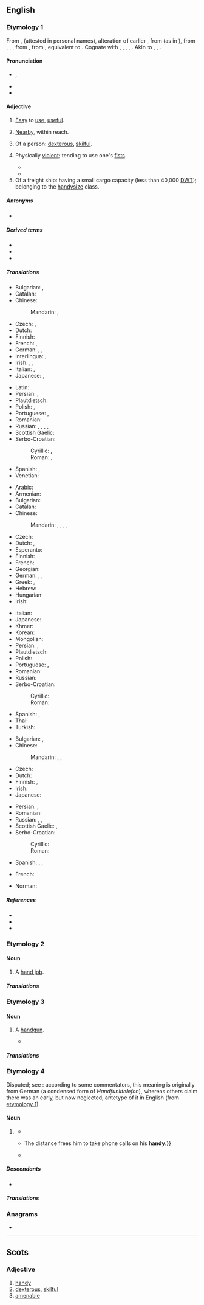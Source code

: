 {{also|Handy|händy}}
==English==

===Etymology 1===
From {{inh|en|enm|handy}}, {{m|enm|hondi}} (attested in personal names), alteration of earlier {{m|enm|hendi||handy, skillful}}, from {{inh|en|ang|hendiġ|t=skillful}} (as in {{m|ang|listhendiġ|t=skilled in art}}), from {{inh|en|gmw-pro|*handīg}}, {{m|gmw-pro|*handag}}, {{m|gmw-pro|*handug}}, from {{inh|en|gem-pro|*handugaz|t=handy, skillful, nimble}}, from {{m|gem-pro|*handuz||hand}}, equivalent to {{suffix|en|hand|y}}. Cognate with {{cog|gml|handich||skillful, apt}}, {{cog|gmh|handec}}, {{m|gmh|hendec||manual, hand-held}}, {{cog|non|hǫndugr||efficient}}, {{cog|got|𐌷𐌰𐌽𐌳𐌿𐌲𐍃||wise, clever}}. Akin to {{cog|nl|handig||handy}}, {{cog|no|hendig||handy}}, {{cog|sv|händig||handy}}.

====Pronunciation====
* {{enPR|hăn'di}}, {{IPA|en|/ˈhæn.di/}}
* {{audio|en|En-us-handy.ogg|Audio (US)}}
* {{rhymes|en|ændi|s=2}}

====Adjective====
{{en-adj|er}}

# [[easy|Easy]] to [[use]], [[useful]].
#: {{ux|en|Some people regard duct tape as a '''handy''' fix-all.}}
# [[nearby|Nearby]], within reach.
#: {{syn|en|at hand}}
#: {{ux|en|You wouldn’t have a screwdriver '''handy''', would you?}}
#: {{ux|en|I keep a first-aid kit '''handy''' in case of emergency.}}
#  Of a person: [[dexterous]], [[skilful]].
#: {{syn|en|crafty}}
#: {{ux|en|She's very '''handy''': she made all her own kitchen cupboards.}}
# {{lb|en|slang}} Physically [[violent]]; tending to use one's [[fist]]s.
#* {{quote-book|en|year=1974|author=William Purcell|title=British Police in a Changing Society|page=68|passage=We had a sergeant who was a bit '''handy''' with the rougher elements. He dealt with them a little bit differently to what I do.}}
#* {{quote-book|en|year=2012|author=Tania Carver|title=Choked|passage=The Sloanes said he had nothing on them, that he threatened them, made up a lot of lies. Tried to attack them, got a bit '''handy'''.}}
# Of a freight ship: having a small cargo capacity (less than 40,000 [[DWT]]); belonging to the [[handysize]] class.

=====Antonyms=====
* {{l|en|awkward}}

=====Derived terms=====
* {{l|en|handily}}
* {{l|en|handiness}}
* {{l|en|unhandy}}

=====Translations=====
{{trans-top|easy to use}}
* Bulgarian: {{t+|bg|полезен|m}}, {{t+|bg|удобен}}
* Catalan: {{t+|ca|pràctic}}
* Chinese:
*: Mandarin: {{t+|cmn|方便|tr=fāngbiàn}}, {{t+|cmn|有用|tr=yǒuyòng}}
* Czech: {{t+|cs|praktický}}, {{t+|cs|užitečný}}
* Dutch: {{t+|nl|handig}}
* Finnish: {{t+|fi|kätevä}}
* French: {{t+|fr|pratique}}, {{t+|fr|commode}}
* German: {{t+|de|anstellig}}, {{t+|de|handlich}}, {{t+|de|praktisch}}
* Interlingua: {{t|ia|utile}}, {{t|ia|commode}}
* Irish: {{t|ga|sásta}}, {{t|ga|acrach}}, {{t|ga|áisiúil}}
* Italian: {{t+|it|utile}}, {{t+|it|pratico}}
* Japanese: {{t+|ja|手軽|alt=手軽な|tr=tegaru na}}, {{t+|ja|便利|alt=便利な|tr=benri na}}
{{trans-mid}}
* Latin: {{t+|la|utilis}}
* Persian: {{t+|fa|سودمند|tr=sudmand}}, {{t|fa|به‌دردبخور|tr=be-dard-boxor}}
* Plautdietsch: {{t|pdt|hendich}}
* Polish: {{t+|pl|wygodny|m}}, {{t+|pl|dogodny|m}}
* Portuguese: {{t+|pt|útil}}, {{t+|pt|prático}}
* Romanian: {{t+|ro|îndemânatic}}
* Russian: {{t+|ru|удо́бный}} {{qualifier|convenient, comfortable}}, {{t+|ru|поле́зный}} {{qualifier|useful}}, {{t+|ru|практи́чный}} {{qualifier|practical}}, {{t+|ru|портати́вный}} {{qualifier|portable}}, {{t+|ru|кста́ти}} {{qualifier|adverbial: to the purpose}}
* Scottish Gaelic: {{t|gd|goireasach}}
* Serbo-Croatian:
*: Cyrillic: {{t|sh|надо̀мак}}, {{t|sh|пра̀ктичан}}
*: Roman: {{t+|sh|nadòmak}}, {{t+|sh|pràktičan}}
* Spanish: {{t+|es|práctico}}, {{t+|es|hábil}}
* Venetian: {{t+|vec|còmet}}
{{trans-bottom}}

{{trans-top|within reach}}
* Arabic: {{t-needed|ar}}
* Armenian: {{t-needed|hy}}
* Bulgarian: {{t|bg|под ръка}}
* Catalan: {{t|ca|a mà}}
* Chinese:
*: Mandarin: {{t+|cmn|手頭}}, {{t+|cmn|手头|tr=shuǒtóu}}, {{t|cmn|近便|tr=jìnbiàn}}, {{t+|cmn|手邊}}, {{t+|cmn|手边|tr=shǒubiān}}
* Czech: {{t+|cs|po ruce}}
* Dutch: {{t|nl|binnen handbereik}}, {{t|nl|bij de hand}}
* Esperanto: {{t-needed|eo}}
* Finnish: {{t|fi|[[käsi|käden]] [[ulottuvilla]]}}
* French: {{t+|fr|à portée de main}}
* Georgian: {{t-needed|ka}}
* German: {{t|de|in Reichweite}}, {{t+|de|griffbereit}}, {{t|de|zur Hand}}
* Greek: {{t+|el|εύκαιρος}}, {{t+|el|πρόχειρος}}
* Hebrew: {{t|he|זמין|m|tr=zamín}}
* Hungarian: {{t|hu|kéznél}}
* Irish: {{t|ga|sásta}}
{{trans-mid}}
* Italian: {{t+|it|comodo}}
* Japanese: {{t|ja|手近|alt=手近な|tr=tedika na}}
* Khmer: {{t-needed|km}}
* Korean: {{t-needed|ko}}
* Mongolian: {{t-needed|mn}}
* Persian: {{t+|fa|در دسترس|tr=dar dastres}}, {{t|fa|دم دست|tr=dam-e-dast}} {{qualifier|colloquial}}
* Plautdietsch: {{t|pdt|hendich}}
* Polish: {{t+|pl|podręczny|m}}
* Portuguese: {{t|pt|à mão}}, {{t+|pt|fácil}} {{qualifier|colloquial}}
* Romanian: {{t|ro|la îndemână}}
* Russian: {{t+|ru|рука|alt=под руко́й}} {{qualifier|at hand, lit.: under hand}}
* Serbo-Croatian:
*: Cyrillic: {{t|sh|при́ручан}}
*: Roman: {{t+|sh|príručan}}
* Spanish: {{t+|es|a mano}}, {{t+|es|cerca}}
* Thai: {{t-needed|th}}
* Turkish: {{t-needed|tr}}
{{trans-bottom}}

{{trans-top|dexterous}}
* Bulgarian: {{t+|bg|сръчен}}, {{t+|bg|изкусен}}
* Chinese:
*: Mandarin: {{t+|cmn|靈巧}}, {{t+|cmn|灵巧|tr=língqiǎo}}, {{t+|cmn|麻利|tr=málì}}
* Czech: {{t+|cs|šikovný}}
* Dutch: {{t+|nl|handig}}
* Finnish: {{t+|fi|kätevä}}, {{t+|fi|taitava}}
* Irish: {{t|ga|sásta}}
* Japanese: {{t+|ja|器用|alt=器用な|tr=kiyō na}}
{{trans-mid}}
* Persian: {{t+|fa|ماهر|tr=mâher}}, {{t+|fa|حرفه‌ای|tr=herfe-i}} {{qualifier|colloquial}}
* Romanian: {{t+|ro|îndemânatic}}
* Russian: {{t+|ru|ло́вкий}}, {{t+|ru|иску́сный}}, {{t+|ru|уме́лый}} {{qualifier|skilful}}
* Scottish Gaelic: {{t|gd|tapaidh}}, {{t|gd|deas}}
* Serbo-Croatian:
*: Cyrillic: {{t|sh|спре̏тан}}
*: Roman: {{t+|sh|sprȅtan}}
* Spanish: {{t+|es|hábil}}, {{t+|es|diestro}}, {{t+|es|mañoso}}
{{trans-bottom}}

{{checktrans-top}}
* French: {{t+check|fr|maniable}}
{{trans-mid}}
* Norman: {{t-check|nrf|manniabl'ye|m|f}} {{qualifier|Jersey}}
{{trans-bottom}}

=====References=====
* {{R:Webster 1913}}
* {{R:Century 1911}}
* {{R:OneLook}}

===Etymology 2===
{{suffix|en|hand|y|t2=diminutive suffix}}

====Noun====
{{en-noun}}

# {{lb|en|vulgar|slang}} A [[hand job]].

=====Translations=====
{{trans-see|hand job|hand job}}

===Etymology 3===
{{clipping|en|handgun}} {{suffix|en||y|t2=diminutive suffix}}

====Noun====
{{en-noun}}

# {{lb|en|MLE|slang}} A [[handgun]].
#* {{quote-song|en|author=C1|title=Even Steven|date=2020-07-09|note=1:51–1:57|passage=Look left and right, when I cross these roads,<br/>I don’t wanna get fright<br/>We got '''handies''' and '''shotties''',<br/>which one should you decide?<br/>}}

=====Translations=====
{{trans-see|handgun|handgun}}

===Etymology 4===
Disputed; see {{der|en|de|Handy}}: according to some commentators, this meaning is originally from German (a condensed form of ''Handfunktelefon''), whereas others claim there was an early, but now neglected, antetype of it in English (from [[#Etymology 1|etymology 1]]).

====Noun====
{{en-noun}}

# {{q|mostly used by Germans}} {{synonym of|en|mobile phone}}
#* {{quote-book|en|title=TELESCON 2000: The Third International Telecommunications Energy Special Conference|publisher=[[w:Institute of Electrical and Electronics Engineers|IEEE]]|year=2000|section=section 9 (Look at the Market)|page=127|isbn=3-8007-2546-0|passage= An important field of application for small rechargeable lithium ion batteries is that of the fast growing market of cellular phones or ‘'''handies'''’. 277,000,000 '''handies''' were sold worldwide in 1999.}}
#* {{quote-book|en|author=Regina Harris Baiocchi|authorlink=Regina Harris Baiocchi|title=Indigo Sound|publisher=Susaami Books|year=2003|pages=79 and 82|isbn=0-9726322-0-4|passage=“I’m afraid Mister Franklyn is occupied until seven o’clock. He shall call when he breaks. I’ll take a '''handy''' to receive calls—”{{...}}The distance frees him to take phone calls on his '''handy'''.}}
#* {{quote-book|en|author=Sheldon Charles|title=From Within the Firebird’s Nest|publisher=Valkyrie Spirit Publishing|year=2017|isbn=9781733958813|passage=Life was good and quiet until six weeks ago when he received a phone call on his '''handy''' from Unbekannt Nummer --Unknown Number.}}

=====Descendants=====
* {{desc|de|Handy|bor=1|unc=1}}

=====Translations=====
{{trans-see|mobile phone|mobile phone}}

===Anagrams===
* {{anagrams|en|a=adhny|Haydn}}

----

==Scots==

===Adjective===
{{sco-adj|hand|ier|iest}}

# [[handy#English|handy]]
# [[dexterous]], [[skilful]]
# [[amenable]] {{gloss|of an animal}}